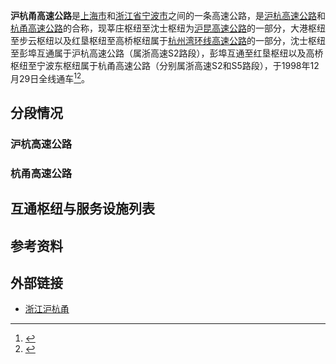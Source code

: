 {{中国高速公路信息框|名称=沪昆高速公路（莘庄 - 沈士）<br/>杭州湾环线高速公路（大港 - 步云）、（红垦 - 高桥）
|编号=G60/G92
|自定头部=[[File:China_Expwy_G60_sign_with_name.svg|80px]][[File:China_Expwy_G92_sign_with_name.svg|80px]]
|路线简称=沪杭甬
|起点=[[上海市|上海市]]
|终点=[[宁波市|宁波市]]
|最近通车日期=1998年12月29日
}}
{{中国高速公路信息框
|名称=沪杭高速公路（沈士 - 彭埠）<br/>杭甬高速公路S2（彭埠 - 红垦）、S5（高桥 - 宁波东）
|编号=S2/S5
|省名=Zhejiang
|自定头部=[[File:Zhejiang_Expwy_S2HH_sign_with_name.svg|80px]][[File:Zhejiang_Expwy_S2HY_sign_with_name.svg|80px]][[File:Zhejiang_Expwy_S5_sign_with_name.svg|80px]]
|路线简称=沪杭甬
|起点=[[上海市|上海市]]
|终点=[[宁波市|宁波市]]
|最近通车日期=1998年12月29日
}}
'''沪杭甬高速公路'''是[[上海市|上海市]]和[[浙江省|浙江省]][[宁波市|宁波市]]之间的一条高速公路，是[[沪杭高速公路|沪杭高速公路]]和[[杭甬高速公路|杭甬高速公路]]的合称，现莘庄枢纽至沈士枢纽为[[沪昆高速公路|沪昆高速公路]]的一部分，大港枢纽至步云枢纽以及红垦枢纽至高桥枢纽属于[[杭州湾环线高速公路|杭州湾环线高速公路]]的一部分，沈士枢纽至彭埠互通属于沪杭高速公路（属浙高速S2路段），彭埠互通至红垦枢纽以及高桥枢纽至宁波东枢纽属于杭甬高速公路（分别属浙高速S2和S5路段），于1998年12月29日全线通车<ref>{{cite book|title=浙江年鉴1999|author1=浙江年鉴社|year=1999|publisher=浙江人民出版社|isbn=7-213-01830-2|page=215|chapter=交通·邮电}}</ref><ref>{{Cite web |title=公司简介 - 浙江沪杭甬高速股份有限公司 |url=http://www.zjec.com.cn/About-Us/Company-Profile |accessdate=2020-03-30 |archive-date=2020-03-30 |archive-url=https://web.archive.org/web/20200330130837/http://www.zjec.com.cn/About-Us/Company-Profile |dead-url=no }}</ref>。

== 分段情况 ==
=== 沪杭高速公路 ===
{{Main|沪杭高速公路}}
=== 杭甬高速公路 ===
{{Main|杭甬高速公路}}
== 互通枢纽与服务设施列表 ==
{{Start expwy exit box|place=1}}
{{Expwy exit group|{{China Expwy Name|G60|路段}}|place=1}}
{{Expwy exit item|type=M|name=莘庄|place=[[上海市|上海市]]<br/>[[闵行区|闵行区]]|place rows=6|road connection=[[沪闵高架路|沪闵高架路]]<br/>[[沪闵路|沪闵路]]|comment=沪杭段起点}}
{{Expwy exit item|type=H|name=莘庄|highway connection={{China Expwy Name|S4|P=Shanghai}}<br/>{{China Expwy Name|S20|P=Shanghai}}}}
{{Expwy exit item|type=E|name=水清路|road connection=水清路|comment=限宁波方向出，上海方向入口仅能进入S4及S20外圈方向}}
{{Expwy exit item|type=E|name=七莘路|road connection=[[七莘路|七莘路]]（{{中国省道名|206|P=上海}}）<br/>闵松公路|comment=限上海方向入，宁波方向出}}
{{Expwy exit item|type=E|name=中春路|road connection=中春路<br/>西环路<br/>闵松公路|comment=限宁波方向出}}
{{Expwy exit item|type=E|name=嘉闵高架路|road connection=[[嘉闵高架路|嘉闵高架路]]}}
{{Expwy exit item|type=E|name=莘砖公路|place=[[上海市|上海市]]<br/>[[松江区|松江区]]|place rows=5|road connection=莘砖公路<br/>明华路<br/>闵松公路|comment=限上海方向出，宁波方向入}}
{{Expwy exit item|type=T|name=新桥主线}}
{{Expwy exit item|type=EH|name=新桥|highway connection={{China Expwy Name|G15}}|road connection=九新公路、新车公路（{{中国省道名|209|P=上海}}）（入）<br/>新效路、新效支路（出）}}
{{Expwy exit item|type=E|name=松江东|road connection=文翔东路<br/>中凯路}}
{{Expwy exit item|type=E|name=松江|alias=松江新城|road connection=嘉松南路（{{中国省道名|224|P=上海}}）、南期昌路（松江新城）<br/>九峰路、荣乐中路（松江）}}
{{Expwy exit group|{{China Expwy Name|G92|L1=G60|路段}}|place=1}}
{{Expwy exit item|type=EH|name=大港|place=[[上海市|上海市]]<br/>[[松江区|松江区]]|place rows=4|road connection=光华路<br/>昆港公路|highway connection={{China Expwy Name|G1503}}<br/>{{China Expwy Name|G92}}|comment={{China Expwy Name|G92|起点}}}}
{{Expwy exit item|type=E|name=石湖荡|road connection=苗圃公路}}
{{Expwy exit item|type=H|name=沪昆申嘉湖|highway connection={{China Expwy Name|S32|P=Shanghai}}|comment=上海方向限S32上海方向入，宁波方向限S32湖州方向出}}
{{Expwy exit item|type=E|name=新浜|road connection=叶新公路}}
{{Expwy exit item|type=T|name=枫泾主线|state=D|place=[[上海市|上海市]]<br/>[[金山区_(上海市)|金山区]]|place rows=3|comment=已拆除}}
{{Expwy exit item|type=S|name=枫泾|comment=与原主线收费站平行}}
{{Expwy exit item|type=E|name=枫泾|road connection=亭枫公路（{{中国国道名|320}}）}}
{{Expwy exit item|type=B|name=沪浙界|place=沪浙界|place rows=1}}
{{Expwy exit item|type=H|name=沪杭亭枫|place=[[嘉兴市|嘉兴市]]<br/>[[嘉善县|嘉善县]]|place rows=3|highway connection={{China Expwy Name|S36|P=Shanghai}}|comment=限上海方向出，宁波方向入}}
{{Expwy exit item|type=T|name=浙沪主线|state=D|comment=已拆除}}
{{Expwy exit item|type=E|name=嘉善}}
{{Expwy exit group|{{China Expwy Name|G60|路段}}|place=1}}
{{Expwy exit item|type=H|name=步云|place=[[嘉兴市|嘉兴市]]<br/>[[南湖区|南湖区]]|place rows=3|highway connection={{China Expwy Name|G1521}}<br/>{{China Expwy Name|G92}}}}
{{Expwy exit item|type=E|name=嘉兴|alias=嘉兴东|road connection={{中国省道名|202|P=浙江}}}}
{{Expwy exit item|type=H|name=嘉兴|highway connection={{China Expwy Name|S11|P=Zhejiang}}}}
{{Expwy exit item|type=H|name=2号|place=[[嘉兴市|嘉兴市]]<br/>[[秀洲区|秀洲区]]|place rows=3|highway connection={{China Expwy Name|G1522}}|comment=往G1522常熟方向限上海方向出}}
{{Expwy exit item|type=E|name=王店|road connection={{中国县道名|103}}}}
{{Expwy exit item|type=S|name=嘉兴}}
{{Expwy exit item|type=E|name=屠甸|place=[[嘉兴市|嘉兴市]]<br/>[[桐乡市|桐乡市]]|place rows=3|road connection={{中国县道名|109}}}}
{{Expwy exit item|type=E|name=桐乡|road connection={{中国县道名|810}}<br/>高桥大道}}
{{Expwy exit item|type=H|name=骑塘|highway connection={{China Expwy Name|S9|P=Zhejiang}}}}
{{Expwy exit item|type=S|name=长安|place=[[嘉兴市|嘉兴市]]<br/>[[海宁市|海宁市]]|place rows=2}}
{{Expwy exit item|type=E|name=长安|road connection={{中国县道名|110}}}}
{{Expwy exit group|{{China Expwy Name|S2HH|P=Zhejiang|路段}}|place=1}}
{{Expwy exit item|type=H|name=沈士|place=[[嘉兴市|嘉兴市]]<br/>[[海宁市|海宁市]]|place rows=2|highway connection={{China Expwy Name|G60}}<br/>{{China Expwy Name|G2504}}|comment=限上海方向入，宁波方向出}}
{{Expwy exit item|type=E|name=许村|road connection=崇文路<br/>人民大道}}
{{Expwy exit item|type=E|name=东湖|place=[[杭州市|杭州市]]<br/>[[临平区|临平区]]|place rows=4|road connection=[[东湖高架路|东湖高架路]]<br/>东湖南路|comment=目前限上海方向进出}}
{{Expwy exit item|type=E|name=临平|state=U|road connection=迎宾路<br/>望梅路|comment=临时封闭}}
{{Expwy exit item|type=E|name=迎宾|road connection=迎宾路|comment=临时互通，限宁波方向入}}
{{Expwy exit item|type=H|name=乔司东|highway connection={{China Expwy Name|G2504}}|comment=G2504内圈方向限上海方向入、宁波方向入，外圈方向限上海方向出、宁波方向出}}
{{Expwy exit group|[[空港高架路|空港高架路]]段（原浙高速S2段）|place=1}}
{{Expwy exit item|type=T|name=杭州|place=[[杭州市|杭州市]]<br/>[[上城区|上城区]]|place rows=8}}
{{Expwy exit item|type=E|name=九盛路|state=U|road connection=九盛路<br/>空港大道}}
{{Expwy exit item|type=E|name=九州路|state=U|road connection=九州路<br/>空港大道|comment=限上海方向出，宁波方向入}}
{{Expwy exit item|type=E|name=德胜|road connection=[[德胜路|德胜快速路]]|comment=原德胜收费站}}
{{Expwy exit item|type=E|name=九和路|state=U|road connection=九和路<br/>明石路<br/>空港大道|comment=限上海方向入，宁波方向出}}
{{Expwy exit item|type=E|name=昙花庵路|state=U|road connection=昙花庵路<br/>空港大道|comment=限上海方向入，宁波方向出}}
{{Expwy exit item|type=E|name=彭埠|state=U|road connection=[[钱塘快速路|钱塘快速路]]|comment=原杭州收费站，沪杭段终点，杭甬段起点}}
{{Expwy exit item|type=E|name=艮山东路|state=U|road connection=艮山东路<br/>空港大道|comment=限上海方向出，宁波方向入}}
{{Expwy exit item|type=E|name=奔竞大道|state=U|place=[[杭州市|杭州市]]<br/>[[萧山区|萧山区]]|place rows=5|road connection=奔竞大道<br/>空港大道}}
{{Expwy exit item|type=E|name=通城|state=U|road connection=[[通城高架路|通城高架路]]|comment=原萧山互通}}
{{Expwy exit item|type=E|name=新城路|state=U|road connection=新城路<br/>空港大道}}
{{Expwy exit item|type=E|name=塘新线|state=U|road connection=塘新线<br/>空港大道|comment=限上海方向出，宁波方向入}}
{{Expwy exit item|type=T|name=萧山|state=U}}
{{Expwy exit group|{{China Expwy Name|G92|路段}}|place=1}}
{{Expwy exit item|type=H|name=红垦|place=[[杭州市|杭州市]]<br/>[[萧山区|萧山区]]|place rows=3|highway connection={{China Expwy Name|G2504}}<br/>{{China Expwy Name|G60}}<br/>{{China Expwy Name|G92}}|comment=往G60上海方向限上海方向出}}
{{Expwy exit item|type=H|name=机场|highway connection={{Zhejiang Expwy Name|S4}}|comment=[[File:Aiga_departingflights_inv.svg|20px]] [[杭州萧山国际机场|杭州萧山国际机场]]，往S4杭州方向限上海方向出}}
{{Expwy exit item|type=E|name=瓜沥|road connection=青外线}}
{{Expwy exit item|type=E|name=柯桥|place=[[绍兴市|绍兴市]]<br/>[[柯桥区|柯桥区]]|place rows=2|road connection={{中国县道名|115|金柯桥大道}}<br/>钱滨线}}
{{Expwy exit item|type=H|name=齐贤|highway connection={{China Expwy Name|S9|P=Zhejiang}}}}
{{Expwy exit item|type=E|name=绍兴|place=[[绍兴市|绍兴市]]<br/>[[越城区|越城区]]|place rows=3|road connection={{中国县道名|002|中兴大道}}}}
{{Expwy exit item|type=S|name=绍兴}}
{{Expwy exit item|type=E|name=孙端}}
{{Expwy exit item|type=H|name=沽渚|highway connection={{China Expwy Name|G1522}}|place=[[绍兴市|绍兴市]]<br/>[[上虞区|上虞区]]|place rows=2}}
{{Expwy exit item|type=E|name=上虞|road connection={{中国国道名|329}}<br/>迎宾大道}}
{{Expwy exit item|type=E|name=牟山|place=[[宁波市|宁波市]]<br/>[[余姚市|余姚市]]|place rows=5|comment=位于上虞区和余姚市交界}}
{{Expwy exit item|type=EH|name=余姚西|highway connection={{China Expwy Name|S8|P=Zhejiang}}|road connection={{中国县道名|223}}}}
{{Expwy exit item|type=S|name=余姚}}
{{Expwy exit item|type=E|name=余姚|road connection={{中国省道名|213|P=浙江}}}}
{{Expwy exit item|type=E|name=陆埠|road connection=胜陆公路}}
{{Expwy exit item|type=E|name=大隐|place=[[宁波市|宁波市]]<br/>[[海曙区|海曙区]]|place rows=1|road connection={{中国省道名|318|P=浙江}}<br/>[[通途路|通途西路]]|comment=位于余姚市和海曙区交界}}
{{Expwy exit group|{{China Expwy Name|S5|P=Zhejiang|路段}}|place=1}}
{{Expwy exit item|type=H|name=高桥|place=[[宁波市|宁波市]]<br/>[[海曙区|海曙区]]|place rows=3|highway connection={{China Expwy Name|G15}}<br/>{{China Expwy Name|G1504}}<br/>{{China Expwy Name|G92}}}}
{{Expwy exit item|type=E|name=宁波|road connection=[[机场路_(宁波)|机场路]]|comment=[[File:Aiga_departingflights_inv.svg|20px]] [[宁波栎社国际机场|宁波栎社国际机场]]}}
{{Expwy exit item|type=E|state=D|name=宁波|alias=段塘|road connection=环城西路|comment=已于2016年封闭拆除}}
{{Expwy exit item|type=E|name=鄞州|alias=大朱家|place=[[宁波市|宁波市]]<br/>[[鄞州区|鄞州区]]|place rows=3|road connection=钱湖北路|comment=限上海方向入，宁波方向出}}
{{Expwy exit item|type=S|name=潘火}}
{{Expwy exit item|type=EH|name=宁波东|alias=潘火|road connection=[[世纪大道_(宁波)|世纪大道]]|highway connection={{China Expwy Name|S1|P=Zhejiang}}|comment=杭甬段终点}}
{{End expwy exit box|place=1}}

== 参考资料 ==
{{Reflist}}
== 外部链接 ==
*[http://www.zjec.com.cn 浙江沪杭甬] {{Wayback|url=http://www.zjec.com.cn/ |date=20200227192907 }}
{{上海市高速公路}}
{{浙江省高速公路}}